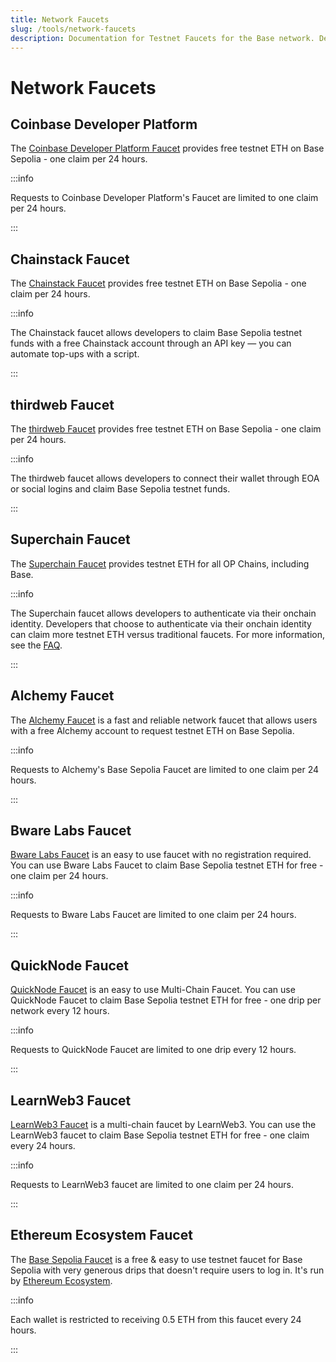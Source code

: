 ```yaml
---
title: Network Faucets
slug: /tools/network-faucets
description: Documentation for Testnet Faucets for the Base network. Details how to obtain Base testnet ETH.
---
```


# Network Faucets

## Coinbase Developer Platform

The [Coinbase Developer Platform Faucet](https://portal.cdp.coinbase.com/products/faucet) provides free testnet ETH on Base Sepolia - one claim per 24 hours.

:::info

Requests to Coinbase Developer Platform's Faucet are limited to one claim per 24 hours.

:::

## Chainstack Faucet

The [Chainstack Faucet](https://faucet.chainstack.com/base-testnet-faucet) provides free testnet ETH on Base Sepolia - one claim per 24 hours.

:::info

The Chainstack faucet allows developers to claim Base Sepolia testnet funds with a free Chainstack account through an API key — you can automate top-ups with a script.

:::

## thirdweb Faucet

The [thirdweb Faucet](https://thirdweb.com/base-sepolia-testnet) provides free testnet ETH on Base Sepolia - one claim per 24 hours.

:::info

The thirdweb faucet allows developers to connect their wallet through EOA or social logins and claim Base Sepolia testnet funds.

:::

## Superchain Faucet

The [Superchain Faucet](https://app.optimism.io/faucet) provides testnet ETH for all OP Chains, including Base.

:::info

The Superchain faucet allows developers to authenticate via their onchain identity. Developers that choose to authenticate via their onchain identity can claim more testnet ETH versus traditional faucets. For more information, see the [FAQ](https://app.optimism.io/faucet).

:::

## Alchemy Faucet

The [Alchemy Faucet](https://basefaucet.com/) is a fast and reliable network faucet that allows users with a free Alchemy account to request testnet ETH on Base Sepolia.

:::info

Requests to Alchemy's Base Sepolia Faucet are limited to one claim per 24 hours.

:::

## Bware Labs Faucet

[Bware Labs Faucet](https://bwarelabs.com/faucets) is an easy to use faucet with no registration required. You can use Bware Labs Faucet to claim Base Sepolia testnet ETH for free - one claim per 24 hours.

:::info

Requests to Bware Labs Faucet are limited to one claim per 24 hours.

:::

## QuickNode Faucet

[QuickNode Faucet](https://faucet.quicknode.com/drip) is an easy to use Multi-Chain Faucet. You can use QuickNode Faucet to claim Base Sepolia testnet ETH for free - one drip per network every 12 hours.

:::info

Requests to QuickNode Faucet are limited to one drip every 12 hours.

:::

## LearnWeb3 Faucet

[LearnWeb3 Faucet](https://learnweb3.io/faucets/base_sepolia) is a multi-chain faucet by LearnWeb3. You can use the LearnWeb3 faucet to claim Base Sepolia testnet ETH for free - one claim every 24 hours.

:::info

Requests to LearnWeb3 faucet are limited to one claim per 24 hours.

:::

## Ethereum Ecosystem Faucet

The [Base Sepolia Faucet](https://www.ethereum-ecosystem.com/faucets/base-sepolia) is a free & easy to use testnet faucet for Base Sepolia with very generous drips that doesn't require users to log in. It's run by [Ethereum Ecosystem](https://www.ethereum-ecosystem.com).

:::info

Each wallet is restricted to receiving 0.5 ETH from this faucet every 24 hours.

:::

